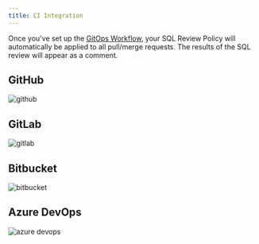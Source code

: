 ```yaml
---
title: CI Integration
---
```


Once you've set up the [GitOps Workflow](/docs/vcs-integration/overview/), your SQL Review Policy will automatically be applied to all pull/merge requests. The results of the SQL review will appear as a comment.

## GitHub

<TutorialBlock url="/docs/tutorials/sql-review-github-action" title="SQL Review with GitHub Actions" />

![github](/content/docs/sql-review/gitops-ci/github-pr-sql-review.webp)

## GitLab

![gitlab](/content/docs/sql-review/gitops-ci/gitlab-pr-sql-review.webp)

## Bitbucket

![bitbucket](/content/docs/sql-review/gitops-ci/bb-pr-sql-review.webp)

## Azure DevOps

![azure devops](/content/docs/sql-review/gitops-ci/azure-devops-pr-sql-review.webp)
